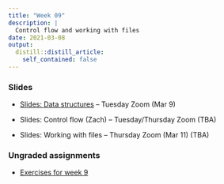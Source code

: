 ```yaml
---
title: "Week 09"
description: |
  Control flow and working with files
date: 2021-03-08
output:
  distill::distill_article:
    self_contained: false
---
```


### Slides

- [Slides: Data structures](../week-08/slides/08-2.html) -- Tuesday Zoom (Mar 9)

- Slides: Control flow (Zach) -- Tuesday/Thursday Zoom (TBA)

- Slides: Working with files -- Thursday Zoom (Mar 11) (TBA)

### Ungraded assignments

- [Exercises for week 9](../../w09_exercises.html)
